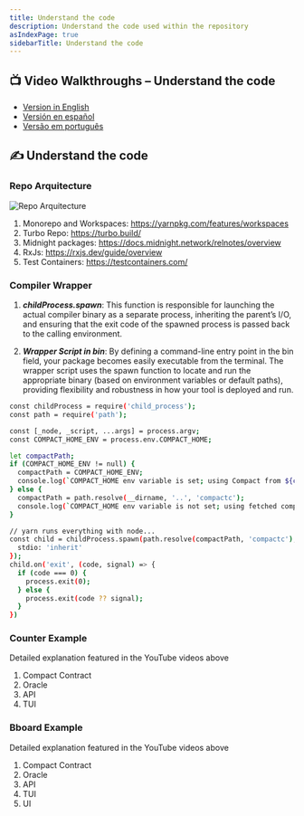 ```yaml
---
title: Understand the code
description: Understand the code used within the repository
asIndexPage: true
sidebarTitle: Understand the code
---
```


## 📺 Video Walkthroughs – Understand the code
- [Version in English](https://www.youtube.com/@eddalabs)
- [Versión en español](https://www.youtube.com/@eddalabs)
- [Versão em português](https://www.youtube.com/@eddalabs)

## ✍️ Understand the code

### Repo Arquitecture
![Repo Arquitecture](/midnight-examples/structure.png)
1. Monorepo and Workspaces: https://yarnpkg.com/features/workspaces
2. Turbo Repo: https://turbo.build/
3. Midnight packages: https://docs.midnight.network/relnotes/overview
4. RxJs: https://rxjs.dev/guide/overview
5. Test Containers: https://testcontainers.com/

### Compiler Wrapper 
1. ***childProcess.spawn***:
This function is responsible for launching the actual compiler binary as a separate process, inheriting the parent’s I/O, and ensuring that the exit code of the spawned process is passed back to the calling environment.

2. ***Wrapper Script in bin***:
By defining a command-line entry point in the bin field, your package becomes easily executable from the terminal. The wrapper script uses the spawn function to locate and run the appropriate binary (based on environment variables or default paths), providing flexibility and robustness in how your tool is deployed and run.
``` bash /childProcess.spawn/
const childProcess = require('child_process');
const path = require('path');

const [_node, _script, ...args] = process.argv;
const COMPACT_HOME_ENV = process.env.COMPACT_HOME;

let compactPath;
if (COMPACT_HOME_ENV != null) {
  compactPath = COMPACT_HOME_ENV;
  console.log(`COMPACT_HOME env variable is set; using Compact from ${compactPath}`);
} else {
  compactPath = path.resolve(__dirname, '..', 'compactc');
  console.log(`COMPACT_HOME env variable is not set; using fetched compact from ${compactPath}`);
}

// yarn runs everything with node...
const child = childProcess.spawn(path.resolve(compactPath, 'compactc'), args, {
  stdio: 'inherit'
});
child.on('exit', (code, signal) => {
  if (code === 0) {
    process.exit(0);
  } else {
    process.exit(code ?? signal);
  }
})
```

### Counter Example
Detailed explanation featured in the YouTube videos above
1. Compact Contract
2. Oracle
3. API 
4. TUI 

### Bboard Example
Detailed explanation featured in the YouTube videos above
1. Compact Contract 
2. Oracle 
3. API
4. TUI
5. UI
